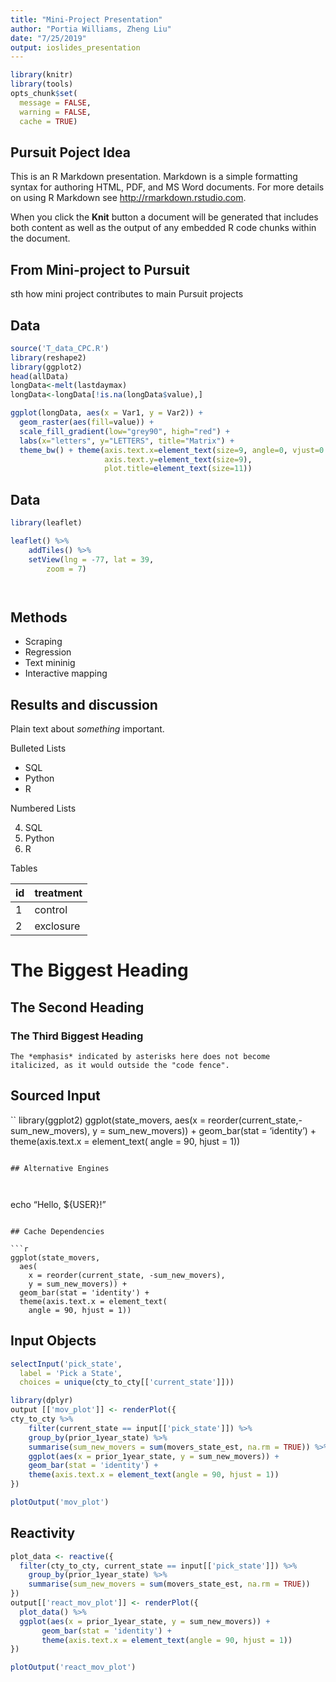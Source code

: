 ```yaml
---
title: "Mini-Project Presentation"
author: "Portia Williams, Zheng Liu"
date: "7/25/2019"
output: ioslides_presentation
---
```


```r

library(knitr)
library(tools)
opts_chunk$set(
  message = FALSE,
  warning = FALSE,
  cache = TRUE)
```

## Pursuit Poject Idea

This is an R Markdown presentation. Markdown is a simple formatting syntax for authoring HTML, PDF, and MS Word documents. For more details on using R Markdown see <http://rmarkdown.rstudio.com>.

When you click the **Knit** button a document will be generated that includes both content as well as the output of any embedded R code chunks within the document.

## From Mini-project to Pursuit

sth how mini project contributes to main Pursuit projects

## Data


```r
source('T_data_CPC.R')
library(reshape2)
library(ggplot2)
head(allData)
longData<-melt(lastdaymax)
longData<-longData[!is.na(longData$value),]

ggplot(longData, aes(x = Var1, y = Var2)) + 
  geom_raster(aes(fill=value)) + 
  scale_fill_gradient(low="grey90", high="red") +
  labs(x="letters", y="LETTERS", title="Matrix") +
  theme_bw() + theme(axis.text.x=element_text(size=9, angle=0, vjust=0.3),
                     axis.text.y=element_text(size=9),
                     plot.title=element_text(size=11))
```


## Data


```r
library(leaflet)

leaflet() %>%
    addTiles() %>%
    setView(lng = -77, lat = 39, 
        zoom = 7)




```

## Methods
- Scraping
- Regression
- Text mininig
- Interactive mapping

## Results and discussion




Plain text about *something* important.

Bulleted Lists

- SQL
- Python
- R

Numbered Lists

4. SQL
1. Python
12. R

Tables

id | treatment
---|-----
1  | control
2  | exclosure

# The Biggest Heading

## The Second Heading

### The Third Biggest Heading



```
The *emphasis* indicated by asterisks here does not become
italicized, as it would outside the "code fence".
```






## Sourced Input


``
library(ggplot2)
ggplot(state_movers,
  aes(x = reorder(current_state,-sum_new_movers), y = sum_new_movers)) +
  geom_bar(stat = 'identity') +
  theme(axis.text.x = element_text(
    angle = 90, hjust = 1))
```

## Alternative Engines



```
echo "Hello, ${USER}!"
```

## Cache Dependencies

```r
ggplot(state_movers,
  aes(
    x = reorder(current_state, -sum_new_movers), 
    y = sum_new_movers)) +
  geom_bar(stat = 'identity') +
  theme(axis.text.x = element_text(
    angle = 90, hjust = 1))
```

## Input Objects

```r
selectInput('pick_state',
  label = 'Pick a State',
  choices = unique(cty_to_cty[['current_state']]))
```

```r
library(dplyr)
output [['mov_plot']] <- renderPlot({
cty_to_cty %>%
    filter(current_state == input[['pick_state']]) %>%
    group_by(prior_1year_state) %>%
    summarise(sum_new_movers = sum(movers_state_est, na.rm = TRUE)) %>%
    ggplot(aes(x = prior_1year_state, y = sum_new_movers)) +
    geom_bar(stat = 'identity') +
    theme(axis.text.x = element_text(angle = 90, hjust = 1))
})
```

```r
plotOutput('mov_plot')
```

## Reactivity

```r
plot_data <- reactive({
  filter(cty_to_cty, current_state == input[['pick_state']]) %>%
    group_by(prior_1year_state) %>%
    summarise(sum_new_movers = sum(movers_state_est, na.rm = TRUE))
})
output[['react_mov_plot']] <- renderPlot({
  plot_data() %>%
  ggplot(aes(x = prior_1year_state, y = sum_new_movers)) +
       geom_bar(stat = 'identity') +
       theme(axis.text.x = element_text(angle = 90, hjust = 1))
})
```

```r
plotOutput('react_mov_plot')
```



